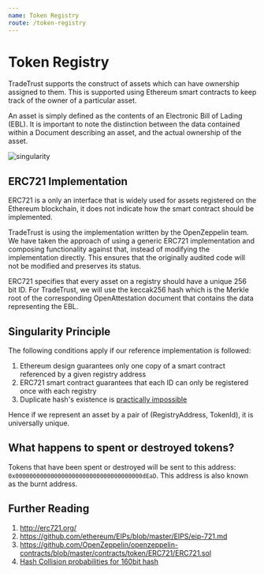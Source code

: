 ```yaml
---
name: Token Registry
route: /token-registry
---
```


# Token Registry

TradeTrust supports the construct of assets which can have ownership assigned to them. This is supported using Ethereum smart contracts to keep track of the owner of a particular asset.

An asset is simply defined as the contents of an Electronic Bill of Lading (EBL). It is important to note the distinction between the data contained within a Document describing an asset, and the actual ownership of the asset.

![singularity](./token-registry-singularity.svg)

## ERC721 Implementation

ERC721 is a only an interface that is widely used for assets registered on the Ethereum blockchain, it does not indicate how the smart contract should be implemented.

TradeTrust is using the implementation written by the OpenZeppelin team. We have taken the approach of using a generic ERC721 implementation and composing functionality against that, instead of modifying the implementation directly. This ensures that the originally audited code will not be modified and preserves its status.

ERC721 specifies that every asset on a registry should have a unique 256 bit ID. For TradeTrust, we will use the keccak256 hash which is the Merkle root of the corresponding OpenAttestation document that contains the data representing the EBL.

## Singularity Principle
The following conditions apply if our reference implementation is followed:

1. Ethereum design guarantees only one copy of a smart contract referenced by a given registry address 
1. ERC721 smart contract guarantees that each ID can only be registered once with each registry 
1. Duplicate hash's existence is [practically impossible](https://preshing.com/20110504/hash-collision-probabilities/)

Hence if we represent an asset by a pair of (RegistryAddress, TokenId), it is universally unique.

## What happens to spent or destroyed tokens?

Tokens that have been spent or destroyed will be sent to this address: `0x000000000000000000000000000000000000dEaD`. This address is also known as the burnt address.

## Further Reading
1. http://erc721.org/
1. https://github.com/ethereum/EIPs/blob/master/EIPS/eip-721.md
1. https://github.com/OpenZeppelin/openzeppelin-contracts/blob/master/contracts/token/ERC721/ERC721.sol
1. [Hash Collision probabilities for 160bit hash](https://preshing.com/20110504/hash-collision-probabilities/)